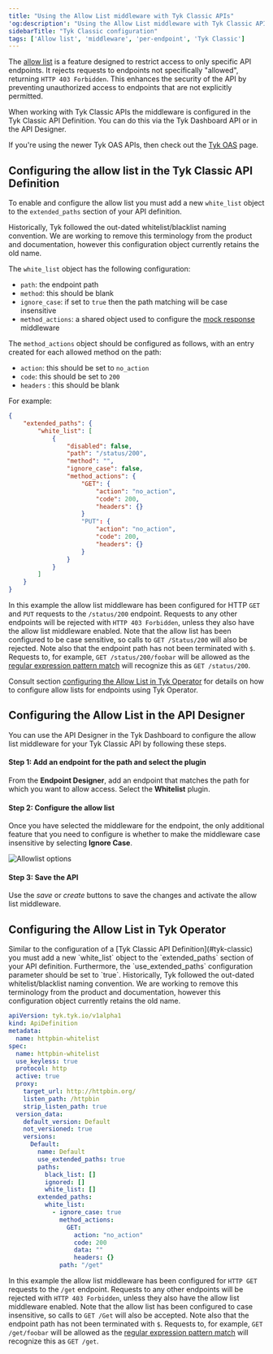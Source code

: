 ```yaml
---
title: "Using the Allow List middleware with Tyk Classic APIs"
'og:description': "Using the Allow List middleware with Tyk Classic APIs"
sidebarTitle: "Tyk Classic configuration"
tags: ['Allow list', 'middleware', 'per-endpoint', 'Tyk Classic']
---
```


The [allow list](/product-stack/tyk-gateway/middleware/allow-list-middleware) is a feature designed to restrict access to only specific API endpoints. It rejects requests to endpoints not specifically "allowed", returning `HTTP 403 Forbidden`. This enhances the security of the API by preventing unauthorized access to endpoints that are not explicitly permitted.

When working with Tyk Classic APIs the middleware is configured in the Tyk Classic API Definition. You can do this via the Tyk Dashboard API or in the API Designer.

If you're using the newer Tyk OAS APIs, then check out the [Tyk OAS](/product-stack/tyk-gateway/middleware/allow-list-tyk-oas) page.

## Configuring the allow list in the Tyk Classic API Definition

To enable and configure the allow list you must add a new `white_list` object to the `extended_paths` section of your API definition.


<Note>
Historically, Tyk followed the out-dated whitelist/blacklist naming convention. We are working to remove this terminology from the product and documentation, however this configuration object currently retains the old name.
</Note>


The `white_list` object has the following configuration:

- `path`: the endpoint path
- `method`: this should be blank
- `ignore_case`: if set to `true` then the path matching will be case insensitive
- `method_actions`: a shared object used to configure the [mock response](/advanced-configuration/transform-traffic/endpoint-designer#mock-response) middleware

The `method_actions` object should be configured as follows, with an entry created for each allowed method on the path:

- `action`: this should be set to `no_action`
- `code`: this should be set to `200`
- `headers` : this should be blank

For example:

```json  {linenos=true, linenostart=1}
{
    "extended_paths": {
        "white_list": [
            {
                "disabled": false,
                "path": "/status/200",
                "method": "",
                "ignore_case": false,
                "method_actions": {
                    "GET": {
                        "action": "no_action",
                        "code": 200,
                        "headers": {}
                    }
                    "PUT": {
                        "action": "no_action",
                        "code": 200,
                        "headers": {}
                    }            
                }
            }
        ]
    }
}
```

In this example the allow list middleware has been configured for HTTP `GET` and `PUT` requests to the `/status/200` endpoint. Requests to any other endpoints will be rejected with `HTTP 403 Forbidden`, unless they also have the allow list middleware enabled.
Note that the allow list has been configured to be case sensitive, so calls to `GET /Status/200` will also be rejected.
Note also that the endpoint path has not been terminated with `$`. Requests to, for example, `GET /status/200/foobar` will be allowed as the [regular expression pattern match](/product-stack/tyk-gateway/middleware/allow-list-middleware#endpoint-parsing) will recognize this as `GET /status/200`.

Consult section [configuring the Allow List in Tyk Operator](#tyk-operator) for details on how to configure allow lists for endpoints using Tyk Operator.

## Configuring the Allow List in the API Designer

You can use the API Designer in the Tyk Dashboard to configure the allow list middleware for your Tyk Classic API by following these steps.

#### Step 1: Add an endpoint for the path and select the plugin

From the **Endpoint Designer**, add an endpoint that matches the path for which you want to allow access. Select the **Whitelist** plugin.

#### Step 2: Configure the allow list

Once you have selected the middleware for the endpoint, the only additional feature that you need to configure is whether to make the middleware case insensitive by selecting **Ignore Case**.

<img src="/img/2.10/whitelist.png" alt="Allowlist options" />

#### Step 3: Save the API

Use the *save* or *create* buttons to save the changes and activate the allow list middleware.

<h2 id="tyk-operator">Configuring the Allow List in Tyk Operator</h2>
Similar to the configuration of a [Tyk Classic API Definition](#tyk-classic) you must add a new `white_list` object to the `extended_paths` section of your API definition. Furthermore, the `use_extended_paths` configuration parameter should be set to `true`.


<Note>
Historically, Tyk followed the out-dated whitelist/blacklist naming convention. We are working to remove this terminology from the product and documentation, however this configuration object currently retains the old name.
</Note>


```yaml {linenos=true,linenostart=1,hl_lines=["26-34"]}
apiVersion: tyk.tyk.io/v1alpha1
kind: ApiDefinition
metadata:
  name: httpbin-whitelist
spec:
  name: httpbin-whitelist
  use_keyless: true
  protocol: http
  active: true
  proxy:
    target_url: http://httpbin.org/
    listen_path: /httpbin
    strip_listen_path: true
  version_data:
    default_version: Default
    not_versioned: true
    versions:
      Default:
        name: Default
        use_extended_paths: true
        paths:
          black_list: []
          ignored: []
          white_list: []
        extended_paths:
          white_list:
            - ignore_case: true
              method_actions:
                GET:
                  action: "no_action"
                  code: 200
                  data: ""
                  headers: {}
              path: "/get"
```

In this example the allow list middleware has been configured for `HTTP GET` requests to the `/get` endpoint. Requests to any other endpoints will be rejected with `HTTP 403 Forbidden`, unless they also have the allow list middleware enabled. Note that the allow list has been configured to case insensitive, so calls to `GET /Get` will also be accepted. Note also that the endpoint path has not been terminated with `$`. Requests to, for example, `GET /get/foobar` will be allowed as the [regular expression pattern match](/product-stack/tyk-gateway/middleware/allow-list-middleware#endpoint-parsing) will recognize this as `GET /get`.
